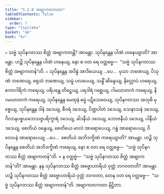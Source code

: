 ```yaml
---
title: "5.2.8 အဗျာကတကထာ"
tableOfContents: false
sidebar:
  order: 7
type: "tipitaka"
basket: "ab"
book: "kv"
---
```



<DynamicBreadcrumb />

<Division number="901" book="kv">

<Paragraph number="2757" book="kv">
๐ သဗ္ဗံ သုပိနဂတဿ စိတ္တံ အဗျာကတန္တိ? အာမန္တာ. သုပိနန္တေန ပါဏံ ဟနေယျာတိ? အာမန္တာ. ဟဉ္စိ သုပိနန္တေန ပါဏံ ဟနေယျ, နော စ ဝတ ရေ ဝတ္တဗ္ဗေ—  “သဗ္ဗံ သုပိနဂတဿ စိတ္တံ အဗျာကတန်”တိ.
</Paragraph>

<Paragraph number="2758" book="kv">
๐ သုပိနန္တေန အဒိန္နံ အာဒိယေယျ …ပေ…  မုသာ ဘဏေယျ, ပိသုဏံ ဘဏေယျ, ဖရုသံ ဘဏေယျ, သမ္ဖံ ပလပေယျ, သန္ဓိံ ဆိန္ဒေယျ, နိလ္လောပံ ဟရေယျ, ဧကာဂါရိကံ ကရေယျ, ပရိပန္ထေ တိဋ္ဌေယျ, ပရဒါရံ ဂစ္ဆေယျ, ဂါမဃာတကံ ကရေယျ, နိဂမဃာတကံ ကရေယျ, သုပိနန္တေန မေထုနံ ဓမ္မံ ပဋိသေဝေယျ, သုပိနဂတဿ အသုစိ မုစ္စေယျ, သုပိနန္တေန ဒါနံ ဒဒေယျ, စီဝရံ ဒဒေယျ, ပိဏ္ဍပါတံ ဒဒေယျ, သေနာသနံ ဒဒေယျ, ဂိလာနပစ္စယဘေသဇ္ဇပရိက္ခာရံ ဒဒေယျ, ခါဒနီယံ ဒဒေယျ, ဘောဇနီယံ ဒဒေယျ, ပါနီယံ ဒဒေယျ, စေတိယံ ဝန္ဒေယျ, စေတိယေ မာလံ အာရောပေယျ, ဂန္ဓံ အာရောပေယျ, ဝိလေပနံ အာရောပေယျ …ပေ…  စေတိယံ အဘိဒက္ခိဏံ ကရေယျာတိ? အာမန္တာ. ဟဉ္စိ သုပိနန္တေန စေတိယံ အဘိဒက္ခိဏံ ကရေယျ, နော စ ဝတ ရေ ဝတ္တဗ္ဗေ—  “သဗ္ဗံ သုပိနဂတဿ စိတ္တံ အဗျာကတန်”တိ.
</Paragraph>

</Division>
<Division number="902" book="kv">

<Paragraph number="2759" book="kv">
× န ဝတ္တဗ္ဗံ—  “သဗ္ဗံ သုပိနဂတဿ စိတ္တံ အဗျာကတန်”တိ? အာမန္တာ. နနု သုပိနဂတဿ စိတ္တံ အဗ္ဗောဟာရိယံ ဝုတ္တံ ဘဂဝတာတိ? အာမန္တာ. ဟဉ္စိ သုပိနဂတဿ စိတ္တံ အဗ္ဗောဟာရိယံ ဝုတ္တံ ဘဂဝတာ, တေန ဝတ ရေ ဝတ္တဗ္ဗေ—  “သဗ္ဗံ သုပိနဂတဿ စိတ္တံ အဗျာကတန်”တိ.

</Paragraph>
</Division>

<Paragraph number="2760" type="center" book="kv">
အဗျာကတကထာ နိဋ္ဌိတာ.
</Paragraph>